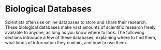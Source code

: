 # Biological Databases

Scientists often use online databases to store and share their research.  These biological databases make vast amounts of scientific research freely available to anyone, as long as you know where to look.  The following sections introduce a few of these databases, explaining where to find them, what kinds of information they contain, and how to use them.
